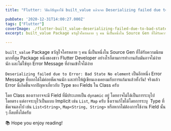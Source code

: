 ```yaml
---
title: "Flutter: วิธีแก้ปัญหาใช้ built_value แล้วเจอ Deserializing failed due to Error: Bad State No element"

pubDate: '2020-12-31T14:00:27.000Z'
tags: ["Flutter"]
coverImage: ./flutter-built_value-deserializing-failed-due-to-bad-state-no-element/cover.jpeg
excerpt: built_value Package ขวัญใจใครหลาย ๆ คน นี่เป็นหนึ่งใน Source Gen ที่ได้รับความนิยมมากที่สุด Package หนึ่งของชาว Flutter Developer อย่างไรก็ตามการทำงานกับมันอาจไม่ง่ายนัก และไม่ใช่ทุก Error Message ที่อ่านเข้าใจได้ง่าย

---
```



`built_value` Package ขวัญใจใครหลาย ๆ คน นี่เป็นหนึ่งใน Source Gen ที่ได้รับความนิยมมากที่สุด Package หนึ่งของชาว Flutter Developer อย่างไรก็ตามการทำงานกับมันอาจไม่ง่ายนัก และไม่ใช่ทุก Error Message ที่อ่านเข้าใจได้ง่าย

`Deserializing failed due to Error: Bad State No element` เป็นอีกหนึ่ง Error Message ที่บอกได้ไม่ค่อยชัดเจนนัก และทำให้ผู้เขียนเองเคยงมกับการแก้มาแล้วทั้งวัน! จริงแล้ว Error นี่เกิดขึ้นจากปัญหาเกี่ยวกับ Type ของ Fields ใน Class ครับ

โดย Class ของเราอาจจะมี Field ที่มีประเภทเป็น `dynamic` อยู่ โดยอาจไม่ได้เป็นการระบุไปโดยตรง แต่อาจระบุไว้เป็นแบบ Implicit เช่น `List`, `Map` ครับ ซึ่งเราแก้ไขได้โดยการระบุ  Type ที่ชัดเจนลงไป เช่น `List<String>`, `Map<String, String>` หรือหากไม่ต้องการใช้งาน Field นั้น ๆ ก็ลบทิ้งได้ครับ

<Callout type="tip" title="Thanks for reading">
  📚 Hope you enjoy reading!
</Callout>

